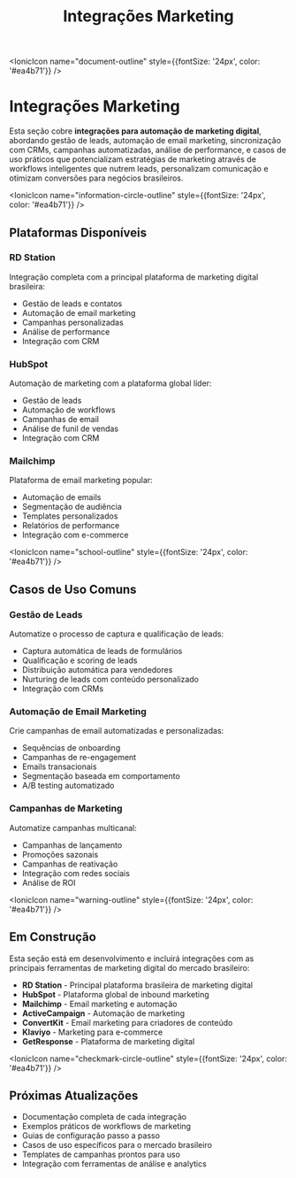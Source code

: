 ﻿---
sidebar_position: 1
title: Integrações Marketing
description: Nodes para automação de marketing digital e campanhas
keywords: [n8n, marketing, automação, campanhas, leads]
---

<IonicIcon name="document-outline" style={{fontSize: '24px', color: '#ea4b71'}} />

# Integrações Marketing

Esta seção cobre **integrações para automação de marketing digital**, abordando gestão de leads, automação de email marketing, sincronização com CRMs, campanhas automatizadas, análise de performance, e casos de uso práticos que potencializam estratégias de marketing através de workflows inteligentes que nutrem leads, personalizam comunicação e otimizam conversões para negócios brasileiros.

<IonicIcon name="information-circle-outline" style={{fontSize: '24px', color: '#ea4b71'}} />

## Plataformas Disponíveis

### RD Station
Integração completa com a principal plataforma de marketing digital brasileira:
- Gestão de leads e contatos
- Automação de email marketing
- Campanhas personalizadas
- Análise de performance
- Integração com CRM

### HubSpot
Automação de marketing com a plataforma global líder:
- Gestão de leads
- Automação de workflows
- Campanhas de email
- Análise de funil de vendas
- Integração com CRM

### Mailchimp
Plataforma de email marketing popular:
- Automação de emails
- Segmentação de audiência
- Templates personalizados
- Relatórios de performance
- Integração com e-commerce

<IonicIcon name="school-outline" style={{fontSize: '24px', color: '#ea4b71'}} />

## Casos de Uso Comuns

### Gestão de Leads
Automatize o processo de captura e qualificação de leads:
- Captura automática de leads de formulários
- Qualificação e scoring de leads
- Distribuição automática para vendedores
- Nurturing de leads com conteúdo personalizado
- Integração com CRMs

### Automação de Email Marketing
Crie campanhas de email automatizadas e personalizadas:
- Sequências de onboarding
- Campanhas de re-engagement
- Emails transacionais
- Segmentação baseada em comportamento
- A/B testing automatizado

### Campanhas de Marketing
Automatize campanhas multicanal:
- Campanhas de lançamento
- Promoções sazonais
- Campanhas de reativação
- Integração com redes sociais
- Análise de ROI

<IonicIcon name="warning-outline" style={{fontSize: '24px', color: '#ea4b71'}} />

## Em Construção

Esta seção está em desenvolvimento e incluirá integrações com as principais ferramentas de marketing digital do mercado brasileiro:

- **RD Station** - Principal plataforma brasileira de marketing digital
- **HubSpot** - Plataforma global de inbound marketing
- **Mailchimp** - Email marketing e automação
- **ActiveCampaign** - Automação de marketing
- **ConvertKit** - Email marketing para criadores de conteúdo
- **Klaviyo** - Marketing para e-commerce
- **GetResponse** - Plataforma de marketing digital

<IonicIcon name="checkmark-circle-outline" style={{fontSize: '24px', color: '#ea4b71'}} />

## Próximas Atualizações

- Documentação completa de cada integração
- Exemplos práticos de workflows de marketing
- Guias de configuração passo a passo
- Casos de uso específicos para o mercado brasileiro
- Templates de campanhas prontos para uso
- Integração com ferramentas de análise e analytics
